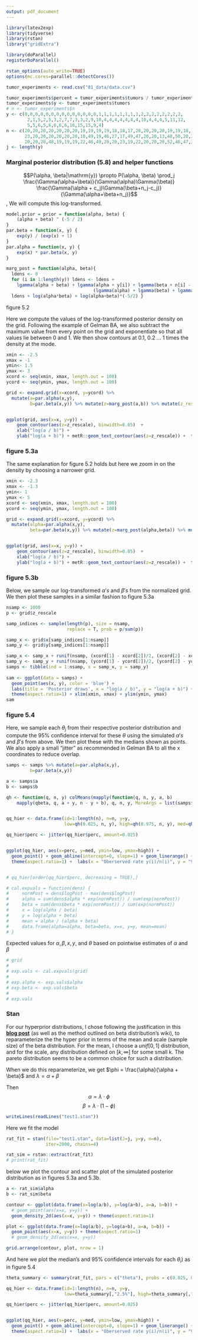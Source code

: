 ```yaml
---
output: pdf_document
---
```


```r
library(latex2exp)
library(tidyverse)
library(rstan)
library("gridExtra")

library(doParallel)
registerDoParallel()

rstan_options(auto_write=TRUE)
options(mc.cores=parallel::detectCores())

```

```r
tumor_experiments <- read.csv("01_data/data.csv")
```

```r
tumor_experiments$percent = tumor_experiments$tumors / tumor_experiments$n
tumor_experiments$y <- tumor_experiments$tumors
# n <- tumor_experiments$n
y <- c(0,0,0,0,0,0,0,0,0,0,0,0,0,0,1,1,1,1,1,1,1,1,2,2,2,2,2,2,2,2,
        2,1,5,2,5,3,2,7,7,3,3,2,9,10,4,4,4,4,4,4,4,10,4,4,4,5,11,12,
        5,5,6,5,6,6,6,6,16,15,15,9,4)
n <- c(20,20,20,20,20,20,20,19,19,19,19,18,18,17,20,20,20,20,19,19,18,18,25,24,
       23,20,20,20,20,20,20,10,49,19,46,27,17,49,47,20,20,13,48,50,20,20,20,20,
       20,20,20,48,19,19,19,22,46,49,20,20,23,19,22,20,20,20,52,46,47,24,14)
j <- length(y)

```

### Marginal posterior distribution (5.8) and helper functions

$$P(\alpha, \beta|\mathrm{y}) \propto P(\alpha, \beta) \prod_j \frac{\Gamma(\alpha+\beta)}{\Gamma(\alpha)\Gamma(\beta)} \frac{\Gamma(\alpha + c_j)\Gamma(\beta+n_j-c_j)}{\Gamma(\alpha+\beta+n_j)}$$ , We will compute this log-transformed.

```r
model.prior = prior = function(alpha, beta) {
    (alpha + beta) ^ (-5 / 2)
}
par.beta = function(x, y) {
    exp(y) / (exp(x) + 1)
}
par.alpha = function(x, y) {
    exp(x) * par.beta(x, y)
}

marg_post = function(alpha, beta){
  ldens <- 0
  for (i in 1:length(y)) ldens <- ldens +
    lgamma(alpha + beta) + lgamma(alpha + y[i]) + lgamma(beta + n[i] - y[i])-
                                 (lgamma(alpha) + lgamma(beta) + lgamma(alpha + beta + n[i]))
  ldens + log(alpha*beta) + log(alpha+beta)*(-5/2) }

```

figure 5.2

Here we compute the values of the log-transformed posterior density on the grid. Following the example of Gelman BA, we also subtract the maximum value from every point on the grid and exponentiate so that all values lie between 0 and 1. We then show contours at 0.1, 0.2 ... 1 times the density at the mode.

```r
xmin <- -2.5
xmax = -1
ymin<- 1.5
ymax <- 3
xcord <- seq(xmin, xmax, length.out = 100)
ycord <- seq(ymin, ymax, length.out = 100)

grid <- expand.grid(x=xcord, y=ycord) %>% 
  mutate(a=par.alpha(x,y),
         b=par.beta(x,y)) %>% mutate(z=marg_post(a,b)) %>% mutate(z_rescale = exp(z - max(z)))


ggplot(grid, aes(x=x, y=y)) +
    geom_contour(aes(z=z_rescale), binwidth=0.05)  +
    xlab("log(a / b)") +
    ylab("log(a + b)") + metR::geom_text_contour(aes(z=z_rescale)) +  theme(aspect.ratio=1) + xlim(xmin, xmax) + ylim(ymin, ymax)

```

### figure 5.3a

The same explanation for figure 5.2 holds but here we zoom in on the density by choosing a narrower grid.

```r
xmin <- -2.3
xmax <- -1.3
ymin<- 1
ymax <- 5
xcord <- seq(xmin, xmax, length.out = 100)
ycord <- seq(ymin, ymax, length.out = 100)

grid <- expand.grid(x=xcord, y=ycord) %>% 
  mutate(alpha=par.alpha(x,y),
         beta=par.beta(x,y)) %>% mutate(z=marg_post(alpha,beta)) %>% mutate(z_rescale = exp(z - max(z)))


ggplot(grid, aes(x=x, y=y)) +
    geom_contour(aes(z=z_rescale), binwidth=0.05)  +
    xlab("log(a / b)") +
    ylab("log(a + b)") + metR::geom_text_contour(aes(z=z_rescale)) +  theme(aspect.ratio=1) + xlim(xmin, xmax) + ylim(ymin, ymax)
```

### figure 5.3b

Below, we sample our log-transformed $\alpha's$ and $\beta's$ from the normalized grid. We then plot these samples in a similar fashion to figure 5.3a

```r
nsamp <- 1000
p <- grid$z_rescale

samp_indices <- sample(length(p), size = nsamp,
                       replace = T, prob = p/sum(p))

samp_x <- grid$x[samp_indices[1:nsamp]]
samp_y <- grid$y[samp_indices[1:nsamp]]

samp_x <- samp_x + runif(nsamp, (xcord[1] - xcord[2])/2, (xcord[2] - xcord[1])/2)
samp_y <- samp_y + runif(nsamp, (ycord[1] - ycord[2])/2, (ycord[2] - ycord[1])/2)
samps <- tibble(ind = 1:nsamp, x = samp_x, y = samp_y)
 
sam <- ggplot(data = samps) +
  geom_point(aes(x, y), color = 'blue') +
  labs(title = 'Posterior draws', x = "log(a / b)", y = "log(a + b)") +
  theme(aspect.ratio=1) + xlim(xmin, xmax) + ylim(ymin, ymax)
sam


```

### figure 5.4

Here, we sample each $\theta_j$ from their respective posterior distribution and compute the 95% confidence interval for these $\theta$ using the simulated $\alpha's$ and $\beta's$ from above. We then plot these with the medians shown as points. We also apply a small "jitter" as recommended in Gelman BA to all the x coordinates to reduce overlap.

```r
samps <- samps %>% mutate(a=par.alpha(x,y),
         b=par.beta(x,y)) 

a <- samps$a
b <- samps$b

qh <- function(q, n, y) colMeans(mapply(function(q, n, y, a, b)
    mapply(qbeta, q, a + y, n - y + b), q, n, y, MoreArgs = list(samps$a, samps$b)))


qq_hier <- data.frame(id=1:length(n), n=n, y=y,
                      low=qh(0.025, n, y), high=qh(0.975, n, y), med=qh(0.5, n, y), perc=(y/n))

qq_hier$perc <- jitter(qq_hier$perc, amount=0.025)


ggplot(qq_hier, aes(x=perc, y=med, ymin=low, ymax=high)) +
  geom_point() + geom_abline(intercept=0, slope=1) + geom_linerange() +
  theme(aspect.ratio=1) +  labs(x = "Oberserved rate y(i)/n(i)", y = "95% posterior interval for theta_i") 


# qq_hier[order(qq_hier$perc, decreasing = TRUE),]

```

```r
# cal.expvals = function(dens) {
#     normPost = dens$logPost - max(dens$logPost)
#     alpha = sum(dens$alpha * exp(normPost)) / sum(exp(normPost))
#     beta = sum(dens$beta * exp(normPost)) / sum(exp(normPost))
#     x = log(alpha / beta)
#     y = log(alpha + beta)
#     mean = alpha / (alpha + beta)
#     data.frame(alpha=alpha, beta=beta, x=x, y=y, mean=mean)
# }
```

Expected values for $\alpha, \beta, x, y$, and $\theta$ based on pointwise estimates of $\alpha$ and $\beta$\

```r
# grid
# 
# exp.vals <- cal.expvals(grid)
# 
# exp.alpha <- exp.vals$alpha
# exp.beta <- exp.vals$beta
# 
# exp.vals
```

### Stan

For our hyperprior distributions, I chose following the justification in this **[blog post](https://lingpipe-blog.com/2009/09/23/bayesian-estimators-for-the-beta-binomial-model-of-batting-ability/)** (as well as the method outlined on beta distribution's wiki),
to reparameterize the the hyper prior in terms of the mean and scale (sample size) of the beta distribution. For the mean, I choose a $unif[0,1]$ distribution, and for the scale, any distribution defined on $[k,\infty]$ for some small k. The pareto distribution seems to be a common choice for such a distribution.

When we do this reparameterize, we get $\phi = \frac{\alpha}{\alpha + \beta}$ and $\lambda = \alpha + \beta$


Then 
$$\alpha = \lambda \cdot \phi$$
$$\beta = \lambda \cdot ( 1 - \phi)$$


```r

writeLines(readLines("test1.stan"))
```

Here we fit the model

```r
rat_fit = stan(file="test1.stan", data=list(J=j, y=y, n=n),
               iter=2000, chains=4)

rat_sim = rstan::extract(rat_fit)
# print(rat_fit)

```



below we plot the contour and scatter plot of the simulated posterior distribution as in figures 5.3a and 5.3b.

```r
a <- rat_sim$alpha
b <- rat_sim$beta

contour <- ggplot(data.frame(x=log(a/b), y=log(a+b), a=a, b=b)) +
  # geom_point(aes(x=x, y=y)) +
  geom_density_2d(aes(x=x, y=y)) + theme(aspect.ratio=1)

plot <- ggplot(data.frame(x=log(a/b), y=log(a+b), a=a, b=b)) +
  geom_point(aes(x=x, y=y)) + theme(aspect.ratio=1)
  # geom_density_2d(aes(x=x, y=y))

grid.arrange(contour, plot, nrow = 1)
```

And here we plot the median's and 95% confidence intervals for each $\theta_i)$ as in figure 5.4
```r

theta_summary <- summary(rat_fit, pars = c("theta"), probs = c(0.025, 0.5, 0.975))$summary

qq_hier <- data.frame(id=1:length(n), n=n, y=y,
                      low=theta_summary[,"2.5%"], high=theta_summary[,"97.5%"], med=theta_summary[,"50%"], perc=(y/n))

qq_hier$perc <- jitter(qq_hier$perc, amount=0.025)


ggplot(qq_hier, aes(x=perc, y=med, ymin=low, ymax=high)) +
  geom_point() + geom_abline(intercept=0, slope=1) + geom_linerange() +
  theme(aspect.ratio=1) +  labs(x = "Oberserved rate y(i)/n(i)", y = "95% posterior interval for theta_i") 

```
